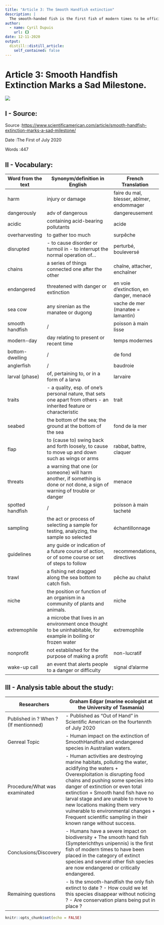```yaml
---
title: "Article 3: The Smooth Handfish extinction"
description: |
  The smooth-handed fish is the first fish of modern times to be officially extinct and other species may follow.
author: 
  - name: Cyril Dupuis
    url: {}
date: 12-11-2020
output:
  distill::distill_article:
    self_contained: false
---
```


# Article 3: Smooth Handfish Extinction Marks a Sad Milestone.

<img src = https://upload.wikimedia.org/wikipedia/commons/8/88/Brachionichthys_hirsutus_RLS.jpg>

## I - Source:

Source :<https://www.scientificamerican.com/article/smooth-handfish-extinction-marks-a-sad-milestone/>

Date :The First of July 2020

Words :447

## II - Vocabulary:

| Word from the text 	| Synonym/definition in English                                                                                               	| French Translation                        	|
|--------------------	|-----------------------------------------------------------------------------------------------------------------------------	|-------------------------------------------	|
| harm               	| injury or damage                                                                                                            	| faire du mal, blesser, abîmer, endommager 	|
| dangerously        	| adv of dangerous                                                                                                            	| dangereusement                            	|
| acidic             	| containing acid-bearing pollutants                                                                                          	| acide                                     	|
| overharvesting     	| to gather too much                                                                                                          	| surpêche                                  	|
| disrupted          	| - to cause disorder or turmoil in - to interrupt the normal operation of...                                                 	| perturbé, bouleversé                      	|
| chains             	| a series of things connected one after the other                                                                            	| chaîne, attacher, enchaîner               	|
| endangered         	| threatened with danger or extinction                                                                                        	| en voie d'extinction, en danger, menacé   	|
| sea cow            	| any sirenian as the manatee or dugong                                                                                       	| vache de mer (manatee = lamantin)         	|
| smooth handfish    	| /                                                                                                                           	| poisson à main lisse                      	|
| modern-day         	| day relating to present or recent time                                                                                      	| temps modernes                            	|
| bottom-dwelling    	| /                                                                                                                           	| de fond                                   	|
| anglerfish         	| /                                                                                                                           	| baudroie                                  	|
| larval (phase)     	| of, pertaining to, or in a form of a larva                                                                                  	| larvaire                                  	|
| traits             	| - a quality, esp. of one's personal nature, that sets one apart from others - an inherited feature or characteristic        	| trait                                     	|
| seabed             	| the bottom of the sea; the ground at the bottom of the sea                                                                  	| fond de la mer                            	|
| flap               	| to (cause to) swing back and forth loosely, to cause to move up and down such as wings or arms                              	| rabbat, battre, claquer                   	|
| threats            	| a warning that one (or someone) will harm another, if something is done or not done, a sign of warning of trouble or danger 	| menace                                    	|
| spotted handfish   	| /                                                                                                                           	| poisson à main tacheté                    	|
| sampling           	| the act or process of selecting a sample for testing, analyzing, the sample so selected                                     	| échantillonnage                           	|
| guidelines         	| any guide or indication of a future course of action, or of some course or set of steps to follow                           	| recommendations, directives               	|
| trawl              	| a fishing net dragged along the sea bottom to catch fish.                                                                   	| pêche au chalut                           	|
| niche              	| the position or function of an organism in a community of plants and animals.                                               	| niche                                     	|
| extremophile       	| a microbe that lives in an environment once thought to be uninhabitable, for example in boiling or frozen water             	| extremophile                              	|
| nonprofit          	| not established for the purpose of making a profit                                                                          	| non-lucratif                              	|
| wake-up call       	| an event that alerts people to a danger or difficulty                                                                       	| signal d'alarme                           	|

## III - Analysis table about the study:

| Researchers                          	| Graham Edgar (marine ecologist at the University of Tasmania)                                                                                                                                                                                                                                                                                                                                                                  	|
|---------------------------------------	|--------------------------------------------------------------------------------------------------------------------------------------------------------------------------------------------------------------------------------------------------------------------------------------------------------------------------------------------------------------------------------------------------------------------------------	|
| Published in ? When ? (If mentionned) 	| - Published as “Out of Hand” in Scientific American on the fourtennth of July 2020                                                                                                                                                                                                                                                                                                                                               	|
| Genreal Topic                        	| - Human impact on the extinction of SmoothHandfish and endangered species in Australian waters.                                                                                                                                                                                                                                                                                                                                  	|
| Procedure/What was examinated        	| - Human activities are destroying marine habitats, polluting the water, acidifying the waters + Overexploitation is disrupting food chains and pushing some species into danger of extinction or even total extinction + Smooth hand fish have no larval stage and are unable to move to new locations making them very vulnerable to environmental changes + Frequent scientific sampling in their known range without success. 	|
| Conclusions/Discovery                	| - Humans have a severe impact on biodiversity + The smooth hand fish (Sympterichthys unipennis) is the first fish of modern times to have been placed in the category of extinct species and several other fish species are now endangered or critically endangered.                                                                                                                                                             	|
| Remaining questions                  	| - Is the smooth-handfish the only fish extinct to date ? - How could we let this species disappear without noticing ? - Are conservation plans being put in place ?                                                                                                                                                                                                                                                            	|

```r
knitr::opts_chunk$set(echo = FALSE)
```



